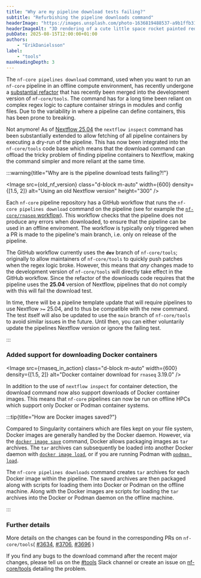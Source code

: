 ```yaml
---
title: "Why are my pipeline download tests failing?"
subtitle: "Refurbishing the pipeline downloads command"
headerImage: "https://images.unsplash.com/photo-1636819488537-a9b1ffb315ce"
headerImageAlt: "3D rendering of a cute little space rocket painted red and white with a fluffy smoke cloud coming out of it."
pubDate: 2025-08-15T12:00:00+01:00
authors:
    - "ErikDanielsson"
label:
    - "tools"
maxHeadingDepth: 3
---
```




The `nf-core pipelines download` command, used when you want to run an `nf-core` pipeline in an offline compute environment, has recently undergone a [substantial refactor](https://github.com/nf-core/tools/pull/3634) that has recently been merged into the development version of `nf-core/tools`.
The command has for a long time been reliant on complex regex logic to capture container strings in modules and config files.
Due to the variability in where a pipeline can define containers, this has been prone to breaking.

Not anymore!
As of [Nextflow 25.04](https://www.nextflow.io/docs/latest/migrations/25-04.html) the `nextflow inspect` command has been substantially extended to allow fetching of all pipeline containers by executing a dry-run of the pipeline.
This has now been integrated into the `nf-core/tools` code base which means that the download command can offload the tricky problem of finding pipeline containers to Nextflow, making the command simpler and more reliant at the same time.

:::warning{title="Why are is the pipeline download tests failing?!"}

<Image
    src={old_nf_version}
    class="d-block m-auto"
    width={600}
    density={[1.5, 2]}
    alt="Using an old Nextflow version"
    height="300"
/>

Each `nf-core` pipeline repository has a GitHub workflow that runs the `nf-core pipelines download` command on the pipeline (see for example the [`nf-core/rnaseq` workflow](https://github.com/nf-core/rnaseq/actions/workflows/download_pipeline.yml)).
This workflow checks that the pipeline does not produce any errors when downloaded, to ensure that the pipeline can be used in an offline enviroment.
The workflow is typically only triggered when a PR is made to the pipeline's main branch, i.e. only on release of the pipeline.

The GitHub workflow currently uses the **`dev`** branch of `nf-core/tools`; originally to allow maintainers of `nf-core/tools` to quickly push patches when the regex logic broke.
However, this means that _any_ changes made to the development version of `nf-core/tools` will directly take effect in the GitHub workflow.
Since the refactor of the downloads code requires that the pipeline uses the **25.04** version of Nextflow, pipelines that do not comply with this will fail the download test.

In time, there will be a pipeline template update that will require pipelines to use Nextflow `>=` 25.04, and to thus be compatible with the new command.
The test itself will also be updated to use the `main` branch of `nf-core/tools` to avoid similar issues in the future.
Until then, you can either voluntarily update the pipelines Nextflow version or ignore the failing test.

:::

### Added support for downloading Docker containers

<Image
    src={rnaseq_in_action}
    class="d-block m-auto"
    width={600}
    density={[1.5, 2]}
    alt="Docker container download for `rnaseq` 3.19.0"
/>

In addition to the use of `nextflow inspect` for container detection, the download command now also support downloads of Docker container images.
This means that `nf-core` pipelines can now be run on offline HPCs which support only Docker or Podman container systems.

:::tip{title="How are Docker images saved?"}

Compared to Singularity containers which are files kept on your file system, Docker images are generally handled by the Docker daemon.
However, via the [`docker image save`](https://docs.docker.com/reference/cli/docker/image/save/) command, Docker allows packaging images as `tar` archives.
The `tar` archives can subsequently be loaded into another Docker daemon with [`docker image load`](https://docs.docker.com/reference/cli/docker/image/load/), or if you are running Podman with [`podman load`](https://docs.podman.io/en/v5.0.2/markdown/podman-load.1.html).

The `nf-core pipelines downloads` command creates `tar` archives for each Docker image within the pipeline.
The saved archives are then packaged along with scripts for loading them into Docker or Podman on the offline machine.
Along with the Docker images are scripts for loading the `tar` archives into the Docker or Podman daemon on the offline machine.

:::

### Further details

More details on the changes can be found in the corresponding PRs on `nf-core/tools`(
[#3634](https://github.com/nf-core/tools/pull/3634),
[#3706](https://github.com/nf-core/tools/pull/3706),
[#3696](https://github.com/nf-core/tools/pull/3696)
)

If you find any bugs to the download command after the recent major changes, please tell us on the [#tools](https://nfcore.slack.com/archives/CE5LG7WMB) Slack channel or create an issue on [nf-core/tools](https://github.com/nf-core/tools/) detailing the problem.
